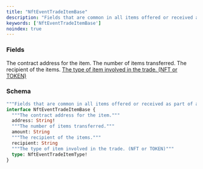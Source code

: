 ```yaml
---
title: "NftEventTradeItemBase"
description: "Fields that are common in all items offered or received as part of an nft trade."
keywords: ['NftEventTradeItemBase']
noindex: true
---
```


### Fields

<ResponseField name="address" type="String!" required>
  The contract address for the item.
</ResponseField>

<ResponseField name="amount" type="String">
  The number of items transferred.
</ResponseField>

<ResponseField name="recipient" type="String">
  The recipient of the items.
</ResponseField>

<a href="/api-reference/types/nfteventtradeitemtype">
  <ResponseField name="type" type="NftEventTradeItemType!" required>
    The type of item involved in the trade. (NFT or TOKEN)
  </ResponseField>
</a>

### Schema


```graphql 
"""Fields that are common in all items offered or received as part of an nft trade."""
interface NftEventTradeItemBase {
  """The contract address for the item."""
  address: String!
  """The number of items transferred."""
  amount: String
  """The recipient of the items."""
  recipient: String
  """The type of item involved in the trade. (NFT or TOKEN)"""
  type: NftEventTradeItemType!
}
```
